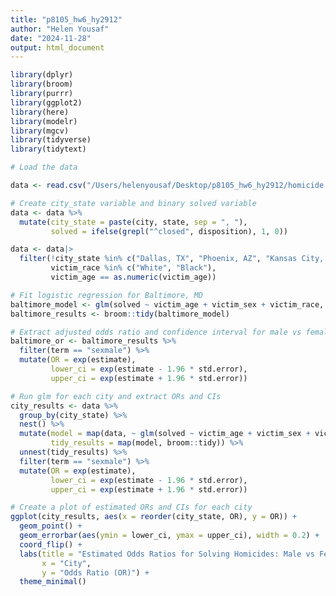 ```yaml
---
title: "p8105_hw6_hy2912"
author: "Helen Yousaf"
date: "2024-11-28"
output: html_document
---
```


```r
library(dplyr)
library(broom)
library(purrr)
library(ggplot2)
library(here)
library(modelr)
library(mgcv)
library(tidyverse)
library(tidytext)
```

```r
# Load the data

data <- read.csv("/Users/helenyousaf/Desktop/p8105_hw6_hy2912/homicide.data.csv")

# Create city_state variable and binary solved variable
data <- data %>%
  mutate(city_state = paste(city, state, sep = ", "),
         solved = ifelse(grepl("^closed", disposition), 1, 0))
```

```r
data <- data|>
  filter(!city_state %in% c("Dallas, TX", "Phoenix, AZ", "Kansas City, MO", "Tulsa, AL"),
         victim_race %in% c("White", "Black"),
         victim_age == as.numeric(victim_age))
```
```r
# Fit logistic regression for Baltimore, MD
baltimore_model <- glm(solved ~ victim_age + victim_sex + victim_race, data = data %>% filter(city_state == "Baltimore, MD"), family = binomial)
baltimore_results <- broom::tidy(baltimore_model)

# Extract adjusted odds ratio and confidence interval for male vs female
baltimore_or <- baltimore_results %>%
  filter(term == "sexmale") %>%
  mutate(OR = exp(estimate),
         lower_ci = exp(estimate - 1.96 * std.error),
         upper_ci = exp(estimate + 1.96 * std.error))
```
```r
# Run glm for each city and extract ORs and CIs
city_results <- data %>%
  group_by(city_state) %>%
  nest() %>%
  mutate(model = map(data, ~ glm(solved ~ victim_age + victim_sex + victim_race, data = ., family = binomial)),
         tidy_results = map(model, broom::tidy)) %>%
  unnest(tidy_results) %>%
  filter(term == "sexmale") %>%
  mutate(OR = exp(estimate),
         lower_ci = exp(estimate - 1.96 * std.error),
         upper_ci = exp(estimate + 1.96 * std.error))

# Create a plot of estimated ORs and CIs for each city
ggplot(city_results, aes(x = reorder(city_state, OR), y = OR)) +
  geom_point() +
  geom_errorbar(aes(ymin = lower_ci, ymax = upper_ci), width = 0.2) +
  coord_flip() +
  labs(title = "Estimated Odds Ratios for Solving Homicides: Male vs Female Victims",
       x = "City",
       y = "Odds Ratio (OR)") +
  theme_minimal()
```







